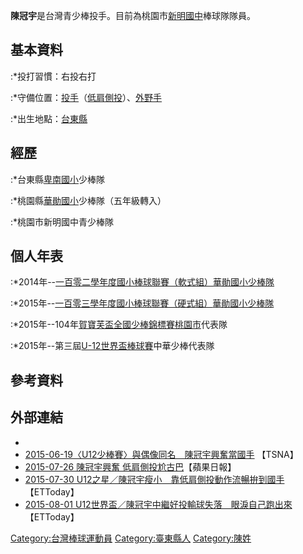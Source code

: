 {{Otheruses|陳冠宇 (消歧義)}}
{{Infobox sportsperson
| name        = 陳冠宇
| image       =
| alt         = 
| birth_date  = {{Birth date and age|2003|8|23}}
| birth_place = {{TWN}}[[臺東縣|臺東縣]]
| death_date  = 
| death_place =
| ethnicity   = 
| citizenship = {{ROC}}
| occupation  = 
| height={{height|m=1.54}}
| weight={{weight|kg=48}}
| updated=2019年6月16日
}}
'''陳冠宇'''{{BD|2003年|8月23日||}}是台灣青少棒投手。目前為桃園市[[新明國中|新明國中]]棒球隊隊員。

==基本資料==
:*投打習慣：右投右打
:*守備位置：[[投手|投手]]（[[低肩側投|低肩側投]]）、[[外野手|外野手]]
:*出生地點：[[台東縣|台東縣]]

==經歷==
:*台東縣[[卑南國小|卑南國小]]少棒隊
:*桃園縣[[華勛國小|華勛國小]]少棒隊（五年級轉入）
:*桃園市新明國中青少棒隊

==個人年表==
:*2014年--[[一百零二學年度國小棒球聯賽（軟式組）|一百零二學年度國小棒球聯賽（軟式組）]][[華勛國小少棒隊|華勛國小少棒隊]]
:*2015年--[[一百零三學年度國小棒球聯賽（硬式組）|一百零三學年度國小棒球聯賽（硬式組）]][[華勛國小少棒隊|華勛國小少棒隊]]
:*2015年--104年[[賀寶芙盃全國少棒錦標賽|賀寶芙盃全國少棒錦標賽]][[桃園市|桃園市]]代表隊
:*2015年--第三屆[[U-12世界盃棒球賽|U-12世界盃棒球賽]]中華少棒代表隊

== 參考資料 ==
{{Reflist}}
             
== 外部連結 ==
*{{台灣棒球維基館|陳冠宇(2003)}}
*[http://www.tsna.com.tw/index.php?q=node/62721 2015-06-19〈U12少棒賽〉與偶像同名　陳冠宇興奮當國手] {{Wayback|url=http://www.tsna.com.tw/index.php?q=node%2F62721 |date=20151206171350 }}【TSNA】
*[http://www.appledaily.com.tw/appledaily/article/sports/20150726/36686955/applesearch/ 2015-07-26 陳冠宇興奮 低肩側投尬古巴]【蘋果日報】
*[http://www.ettoday.net/news/20150730/541332.htm 2015-07-30 U12之星／陳冠宇瘦小　靠低肩側投動作流暢拚到國手] {{Wayback|url=http://www.ettoday.net/news/20150730/541332.htm |date=20150819011734 }}【ETToday】
*[http://www.ettoday.net/news/20150801/543779.htm 2015-08-01 U12世界盃／陳冠宇中繼好投輸球失落　眼淚自己跑出來] {{Wayback|url=http://www.ettoday.net/news/20150801/543779.htm |date=20150819202620 }}【ETToday】

[[Category:台灣棒球運動員|Category:台灣棒球運動員]]
[[Category:臺東縣人|Category:臺東縣人]]
[[Category:陳姓|Category:陳姓]]